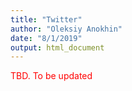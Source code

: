 ```yaml
---
title: "Twitter"
author: "Oleksiy Anokhin"
date: "8/1/2019"
output: html_document
---
```


<span style="color:red">TBD. To be updated</span>

